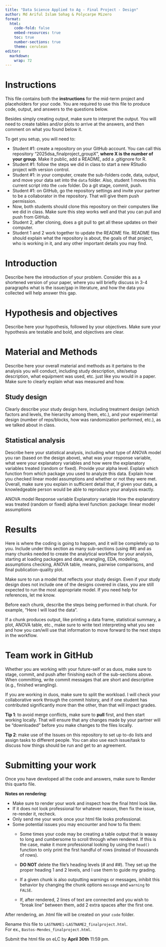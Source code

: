 ```yaml
---
title: "Data Science Applied to Ag - Final Project - Design"
author: Md Ariful Islam Sohag & Polycarpe Mizero
format:
  html:
    code-fold: false
    embed-resources: true
    toc: true
    number-sections: true
    theme: cerulean
editor: 
  markdown: 
    wrap: 72
---
```


# Instructions

This file contains both the **instructions** for the mid-term project
and placeholders for your code. You are required to use this file to
produce code, output, and answers to the questions below.

Besides simply creating output, make sure to interpret the output. You
will need to create tables and/or plots to arrive at the answers, and
then comment on what you found below it.

To get you setup, you will need to:

-   Student #1: create a repository on your GitHub account. You can call
    this repository "2025dsa_finalproject_groupX", **where X is the
    number of your group**. Make it public, add a README, add a
    .gitignore for R.\
-   Student #1: follow the steps we did in class to start a new RStudio
    project with version control.\
-   Student #1: in your computer, create the sub-folders code, data,
    output, and move your data set into the `data` folder. Also, student
    1 moves this current script into the `code` folder. Do a git stage,
    commit, push.\
-   Student #1: on GitHub, go the repository settings and invite your
    partner to be a collaborator in the repository. That will give them
    push permission.\
-   Now, both students should clone this repository on their computers
    like we did in class. Make sure this step works well and that you
    can pull and push from GitHub.\
-   Student 2, after cloning, does a git pull to get all these updates
    on their computer.\
-   Student 1 and 2 work together to update the README file. README
    files should explain what the repository is about, the goals of that
    project, who is working in it, and any other important details you
    may find.

# Introduction

Describe here the introduction of your problem. Consider this as a
shortened version of your paper, where you will briefly discuss in 3-4
paragraphs what is the issue/gap in literature, and how the data you
collected will help answer this gap.

# Hypothesis and objectives

Describe here your hypothesis, followed by your objectives. Make sure
your hypothesis are testable and bold, and objectives are clear.

# Material and Methods

Describe here your overall material and methods as it pertains to the
analysis you will conduct, including study description, site/setup
description, what equipment was used, etc. just like you would in a
paper. Make sure to clearly explain what was measured and how.

## Study design

Clearly describe your study design here, including treatment design
(which factors and levels, the hierarchy among them, etc.), and your
experimental design (number of reps/blocks, how was randomization
performed, etc.), as we talked about in class.

## Statistical analysis

Describe here your statistical analysis, including what type of ANOVA
model you ran (based on the design above), what was your response
variable, what were your explanatory variables and how were the
explanatory variables treated (random or fixed). Provide your alpha
level. Explain which function from which package you used to analyze
this data. Explain how you checked linear model assumptions and whether
or not they were met. Overall, make sure you explain in sufficient
detail that, if given your data, a knowledgeable person would be able to
reproduce your analysis exactly.

ANOVA model Response variable Explanatory variable How the explanatory
was treated (random or fixed) alpha level function: package: linear
model assumptions

# Results

Here is where the coding is going to happen, and it will be completely
up to you. Include under this section as many sub-sections (using ##)
and as many chunks needed to create the analytical workflow for your
analysis, starting at loading packages and data, wrangling, EDA,
modeling, assumptions checking, ANOVA table, means, pairwise
comparisons, and final publication-quality plot.

Make sure to run a model that reflects your study design. Even if your
study design does not include one of the designs covered in class, you
are still expected to run the most appropriate model. If you need help
for references, let me know.

Before each chunk, describe the steps being performed in that chunk. For
example, "Here I will load the data".

If a chunk produces output, like printing a data frame, statistical
summary, a plot, ANOVA table, etc., make sure to write text interpreting
what you see and how you can/will use that information to move forward
to the next steps in the workflow.

# Team work in GitHub

Whether you are working with your future-self or as duos, make sure to
stage, commit, and push after finishing each of the sub-sections above.
When committing, write commit messages that are short and descriptive
(e.g., finished wrangling).

If you are working in duos, make sure to split the workload. I will
check your collaborative work through the commit history, and if one
student has contributed significantly more than the other, than that
will impact grades.

**Tip 1**: to avoid merge conflicts, make sure to **pull** first, and
then start working locally. That will ensure that any changes made by
your partner will be "downloaded" before you make changes to the files
locally.

**Tip 2**: make use of the Issues on this repository to set up to-do
lists and assign tasks to different people. You can also use each
issue/task to discuss how things should be run and get to an agreement.

# Submitting your work

Once you have developed all the code and answers, make sure to Render
this quarto file.

**Notes on rendering**:

-   Make sure to render your work and inspect how the final html look
    like.\
-   If it does not look professional for whatever reason, then fix the
    issue, re-render it, recheck.\
-   Only send me your work once your html file looks professional.\
-   Some potential issues you may encounter and how to fix them:
    -   Some times your code may be creating a table output that is
        waaay to long and cumbersome to scroll through when rendered. If
        this is the case, make it more professional looking by using the
        `head()` function to only print the first handful of rows
        (instead of thousands of rows).

    -   **DO NOT** delete the file's heading levels (# and ##). They set
        up the proper heading 1 and 2 levels, and I use them to guide my
        grading.

    -   If a given chunk is also outputting warnings or messages,
        inhibit this behavior by changing the chunk options `message`
        and `warning` to `FALSE`.

    -   If, after rendered, 2 lines of text are connected and you wish
        to "break line" between them, add 2 extra spaces after the first
        one.

After rendering, an .html file will be created on your `code` folder.

Rename this file to `LASTNAME1-LASTNAME2_finalproject.html`.\
For ex., `Bastos-Mendes_finalproject.html`.

Submit the html file on eLC by **April 30th** 11:59 pm.
